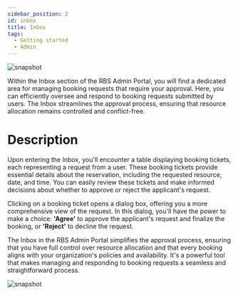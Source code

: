 ---
sidebar_position: 2
id: inbox
title: Inbox
tags:
  - Getting started
  - Admin
---



<BrowserWindow url={url}>

![snapshot](../assets/admin/inbox.png)

</BrowserWindow>

Within the Inbox section of the RBS Admin Portal, you will find a dedicated area for managing booking requests that require your approval. Here, you can efficiently oversee and respond to booking requests submitted by users. The Inbox streamlines the approval process, ensuring that resource allocation remains controlled and conflict-free.

# Description

Upon entering the Inbox, you'll encounter a table displaying booking tickets, each representing a request from a user. These booking tickets provide essential details about the reservation, including the requested resource, date, and time. You can easily review these tickets and make informed decisions about whether to approve or reject the applicant's request.

Clicking on a booking ticket opens a dialog box, offering you a more comprehensive view of the request. In this dialog, you'll have the power to make a choice: **'Agree'** to approve the applicant's request and finalize the booking, or **'Reject'** to decline the request.

The Inbox in the RBS Admin Portal simplifies the approval process, ensuring that you have full control over resource allocation and that every booking aligns with your organization's policies and availability. It's a powerful tool that makes managing and responding to booking requests a seamless and straightforward process.

<BrowserWindow url={url}>

![snapshot](../assets/admin/inbox-ticket.png)

</BrowserWindow>
